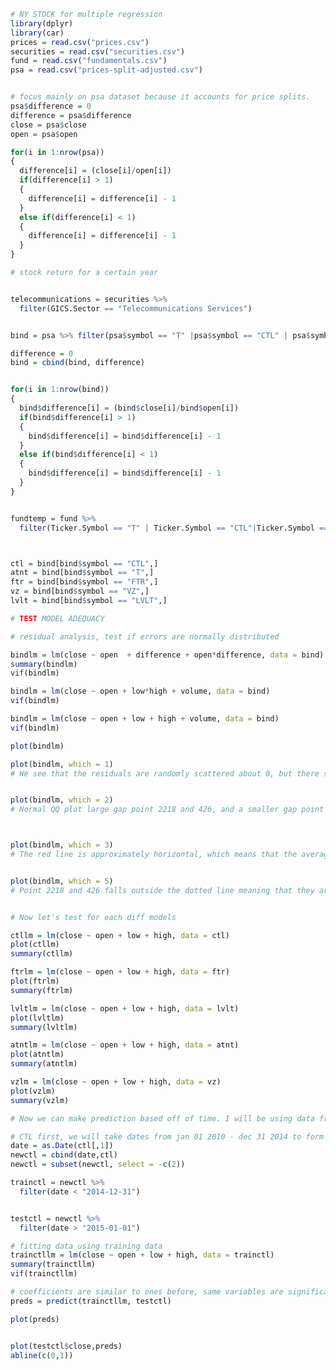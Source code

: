```{r}
# NY STOCK for multiple regression
library(dplyr)
library(car)
prices = read.csv("prices.csv")
securities = read.csv("securities.csv")
fund = read.csv("fundamentals.csv")
psa = read.csv("prices-split-adjusted.csv")


# focus mainly on psa dataset because it accounts for price splits.
psa$difference = 0
difference = psa$difference
close = psa$close
open = psa$open

for(i in 1:nrow(psa))
{
  difference[i] = (close[i]/open[i])
  if(difference[i] > 1)
  {
    difference[i] = difference[i] - 1
  }
  else if(difference[i] < 1)
  {
    difference[i] = difference[i] - 1
  }
}

# stock return for a certain year


telecommunications = securities %>% 
  filter(GICS.Sector == "Telecommunications Services")


bind = psa %>% filter(psa$symbol == "T" |psa$symbol == "CTL" | psa$symbol =="FTR"| psa$symbol == "LVLT"| psa$symbol == "VZ")

difference = 0
bind = cbind(bind, difference)


for(i in 1:nrow(bind))
{
  bind$difference[i] = (bind$close[i]/bind$open[i])
  if(bind$difference[i] > 1)
  {
    bind$difference[i] = bind$difference[i] - 1
  }
  else if(bind$difference[i] < 1)
  {
    bind$difference[i] = bind$difference[i] - 1
  }
}


fundtemp = fund %>% 
  filter(Ticker.Symbol == "T" | Ticker.Symbol == "CTL"|Ticker.Symbol == "FTR" | Ticker.Symbol == "LVLT" | Ticker.Symbol == "VZ")



ctl = bind[bind$symbol == "CTL",]
atnt = bind[bind$symbol == "T",]
ftr = bind[bind$symbol == "FTR",]
vz = bind[bind$symbol == "VZ",]
lvlt = bind[bind$symbol == "LVLT",]

# TEST MODEL ADEQUACY

# residual analysis, test if errors are normally distributed

bindlm = lm(close ~ open  + difference + open*difference, data = bind)
summary(bindlm)
vif(bindlm)

bindlm = lm(close ~ open + low*high + volume, data = bind)
vif(bindlm)

bindlm = lm(close ~ open + low + high + volume, data = bind)
vif(bindlm)

plot(bindlm)

plot(bindlm, which = 1)
# We see that the residuals are randomly scattered about 0, but there seems to be a notable gap between roughly 8-12. Point 426, 2218, and 7100 may be outliers. 


plot(bindlm, which = 2)
# Normal QQ plot large gap point 2218 and 426, and a smaller gap point 7100. Most points lies along the line across 0. Data is normally distributed



plot(bindlm, which = 3)
# The red line is approximately horizontal, which means that the average magnitude of standardized residuals is not changing as a function of the fitted values. Spread is also about even across the red line but there is another notable gap between roughly 10 and 13. Since there are a lot of points, 426, 2218, and 7100 does not affect the plot and red line greatly.


plot(bindlm, which = 5)
# Point 2218 and 426 falls outside the dotted line meaning that they are high influence points.


# Now let's test for each diff models

ctllm = lm(close ~ open + low + high, data = ctl)
plot(ctllm)
summary(ctllm)

ftrlm = lm(close ~ open + low + high, data = ftr)
plot(ftrlm)
summary(ftrlm)

lvltlm = lm(close ~ open + low + high, data = lvlt)
plot(lvltlm)
summary(lvltlm)

atntlm = lm(close ~ open + low + high, data = atnt)
plot(atntlm)
summary(atntlm)

vzlm = lm(close ~ open + low + high, data = vz)
plot(vzlm)
summary(vzlm)

# Now we can make prediction based off of time. I will be using data from 2012-2015 to try to predict the year 2016

# CTL first, we will take dates from jan 01 2010 - dec 31 2014 to form the test data
date = as.Date(ctl[,1])
newctl = cbind(date,ctl)
newctl = subset(newctl, select = -c(2))

trainctl = newctl %>% 
  filter(date < "2014-12-31")


testctl = newctl %>% 
  filter(date > "2015-01-01")

# fitting data using training data
trainctllm = lm(close ~ open + low + high, data = trainctl)
summary(trainctllm)
vif(trainctllm)

# coefficients are similar to ones before, same variables are significant
preds = predict(trainctllm, testctl)

plot(preds)


plot(testctl$close,preds)
abline(c(0,1))

```

